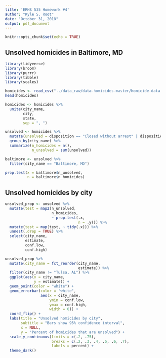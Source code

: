 ```yaml
---
title: 'ERHS 535 Homework #4'
author: "Kyle S. Root"
date: "October 31, 2018"
output: pdf_document
---
```


```r
knitr::opts_chunk$set(echo = TRUE)
```

## Unsolved homicides in Baltimore, MD

```r
library(tidyverse)
library(broom)
library(purrr)
library(tibble)
library(scales)

homicides <- read_csv("../data_raw/data-homicides-master/homicide-data.csv")
head(homicides)

homicides <- homicides %>% 
  unite(city_name,
        city,
        state,
        sep = ", ")

unsolved <- homicides %>% 
  mutate(unsolved = disposition == "Closed without arrest" | disposition == "Open/No arrest") %>% 
  group_by(city_name) %>% 
  summarize(n_homicides = n(),
            n_unsolved = sum(unsolved))
```

```r
baltimore <- unsolved %>% 
  filter(city_name == "Baltimore, MD")

prop.test(x = baltimore$n_unsolved,
          n = baltimore$n_homicides)
```


## Unsolved homicides by city

```r
unsolved_prop <- unsolved %>% 
  mutate(test = map2(n_unsolved,
                     n_homicides,
                     ~ prop.test(.x,
                                 n = .y))) %>% 
  mutate(test = map(test, ~ tidy(.x))) %>% 
  unnest(.drop = TRUE) %>% 
  select(city_name,
         estimate,
         conf.low,
         conf.high)
```

```r
unsolved_prop %>% 
  mutate(city_name = fct_reorder(city_name,
                                 estimate)) %>% 
  filter(city_name != "Tulsa, AL") %>%
  ggplot(aes(x = city_name,
             y = estimate)) +
  geom_point(color = "white") +
  geom_errorbar(color = "white",
                aes(x = city_name,
                    ymin = conf.low,
                    ymax = conf.high,
                    width = 0)) +
  coord_flip() +
  labs(title = "Unsolved homicides by city",
       subtitle = "Bars show 95% confidence interval",
       x = NULL,
       y = "Percent of homicides that are unsolved") +
  scale_y_continuous(limits = c(.2, .75),
                     breaks = c(.2, .3, .4, .5, .6, .7),
                     labels = percent) +
  theme_dark()
```
